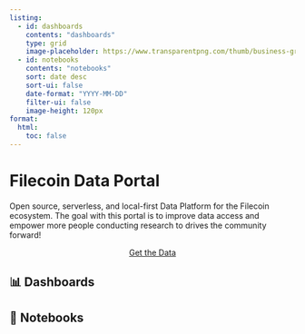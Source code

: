 ```yaml
---
listing:
  - id: dashboards
    contents: "dashboards"
    type: grid
    image-placeholder: https://www.transparentpng.com/thumb/business-growth-chart/business-graph-business-growth-growth-icon-pictures-8.png
  - id: notebooks
    contents: "notebooks"
    sort: date desc
    sort-ui: false
    date-format: "YYYY-MM-DD"
    filter-ui: false
    image-height: 120px
format:
  html:
    toc: false
---
```


# Filecoin Data Portal

Open source, serverless, and local-first Data Platform for the Filecoin ecosystem. The goal with this portal is to improve data access and empower more people conducting research to drives the community forward!

<center>
    [Get the Data](https://ipfs.filebase.io/ipns/k51qzi5uqu5dh0eqsyw9shepsspstaduq8lgnept49epxvo4t8qfi6ridcmt8k/){.btn .btn-outline-primary .btn role="button"}
</center>

## 📊 Dashboards

:::{#dashboards}
:::

## 📓 Notebooks

:::{#notebooks}
:::
